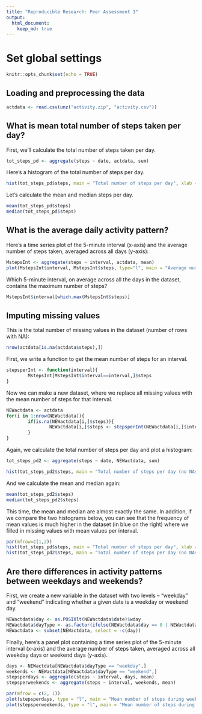 ```yaml
---
title: "Reproducible Research: Peer Assessment 1"
output: 
  html_document:
    keep_md: true
---
```


# Set global settings

```r
knitr::opts_chunk$set(echo = TRUE)
```

## Loading and preprocessing the data

```r
actdata <- read.csv(unz("activity.zip", "activity.csv"))
```

## What is mean total number of steps taken per day?

First, we'll calculate the total number of steps taken per day.

```r
tot_steps_pd <- aggregate(steps ~ date, actdata, sum)
```

Here's a histogram of the total number of steps per day.

```r
hist(tot_steps_pd$steps, main = "Total number of steps per day", xlab = "Steps", col = "red", breaks = 10)
```

Let's calculate the mean and median steps per day.

```r
mean(tot_steps_pd$steps)
median(tot_steps_pd$steps)
```

## What is the average daily activity pattern?

Here's a time series plot of the 5-minute interval (x-axis) and the average number of steps taken, averaged across all days (y-axis):

```r
MstepsInt <- aggregate(steps ~ interval, actdata, mean)
plot(MstepsInt$interval, MstepsInt$steps, type="l", main = "Average number of steps across days", xlab = "Interval (per 5 minutes)", ylab = "Average steps", col = "red")
```

Which 5-minute interval, on average across all the days in the dataset, contains the maximum number of steps?

```r
MstepsInt$interval[which.max(MstepsInt$steps)]
```

## Imputing missing values

This is the total number of missing values in the dataset (number of rows with NA):

```r
nrow(actdata[is.na(actdata$steps),])
```

First, we write a function to get the mean number of steps for an interval.

```r
stepsperInt <- function(interval){
        MstepsInt[MstepsInt$interval==interval,]$steps
}
```

Now we can make a new dataset, where we replace all missing values with the mean number of steps for that interval.

```r
NEWactdata <- actdata          
for(i in 1:nrow(NEWactdata)){
        if(is.na(NEWactdata[i,]$steps)){
                NEWactdata[i,]$steps <- stepsperInt(NEWactdata[i,]$interval)
        }
}
```

Again, we calculate the total number of steps per day and plot a histogram:

```r
tot_steps_pd2 <- aggregate(steps ~ date, NEWactdata, sum)

hist(tot_steps_pd2$steps, main = "Total number of steps per day (no NAs)", xlab = "Steps", col = "blue", breaks = 10)
```

And we calculate the mean and median again:

```r
mean(tot_steps_pd2$steps)
median(tot_steps_pd2$steps)
```

This time, the mean and median are almost exactly the same.
In addition, if we compare the two histograms below, you can see that the frequency of mean values is much higher in the dataset (in blue on the right) where we filled in missing values with mean values per interval.

```r
par(mfrow=c(1,2))
hist(tot_steps_pd$steps, main = "Total number of steps per day", xlab = "Steps", col = "red", breaks = 10)
hist(tot_steps_pd2$steps, main = "Total number of steps per day (no NAs)", xlab = "Steps", col = "blue", breaks = 10)
```

## Are there differences in activity patterns between weekdays and weekends?

First, we create a new variable in the dataset with two levels – “weekday” and “weekend” indicating whether a given date is a weekday or weekend day.

```r
NEWactdata$day <- as.POSIXlt(NEWactdata$date)$wday
NEWactdata$dayType <- as.factor(ifelse(NEWactdata$day == 0 | NEWactdata$day == 6, "weekend", "weekday"))
NEWactdata <- subset(NEWactdata, select = -c(day))
```

Finally, here's a panel plot containing a time series plot of the 5-minute interval (x-axis) and the average number of steps taken, averaged across all weekday days or weekend days (y-axis).

```r
days <- NEWactdata[NEWactdata$dayType == "weekday",]
weekends <- NEWactdata[NEWactdata$dayType == "weekend",]
stepsperdays <- aggregate(steps ~ interval, days, mean)
stepsperweekends <- aggregate(steps ~ interval, weekends, mean)

par(mfrow = c(2, 1))
plot(stepsperdays, type = "l", main = "Mean number of steps during weekdays", xlab = "Interval (per 5 minutes)", col = "red")
plot(stepsperweekends, type = "l", main = "Mean number of steps during weekends", xlab = "Interval (per 5 minutes)", col = "blue")
```
